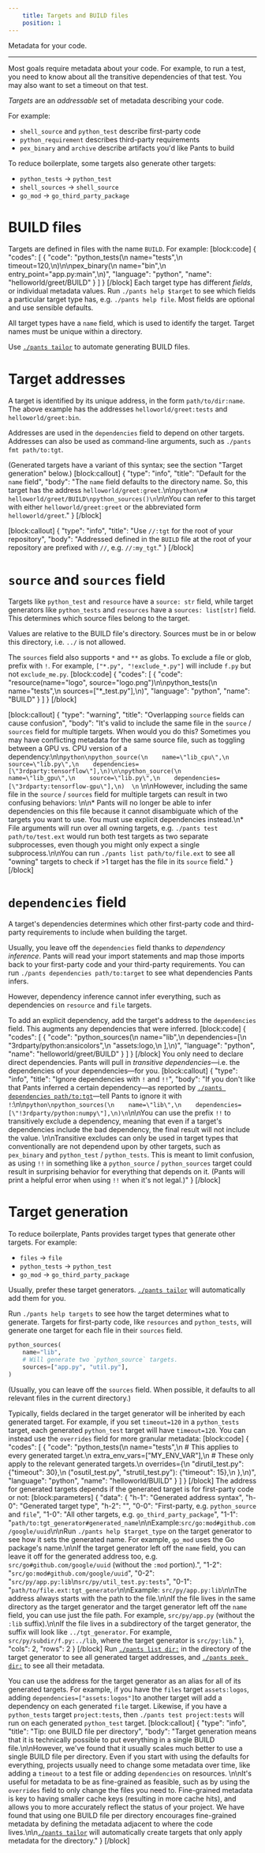 ```yaml
---
    title: Targets and BUILD files
    position: 1
---
```


Metadata for your code.

---

Most goals require metadata about your code. For example, to run a test, you need to know about all the transitive dependencies of that test. You may also want to set a timeout on that test.

_Targets_ are an _addressable_ set of metadata describing your code.

For example:

* `shell_source` and `python_test` describe first-party code
* `python_requirement` describes third-party requirements
* `pex_binary` and `archive` describe artifacts you'd like Pants to build

To reduce boilerplate, some targets also generate other targets:

* `python_tests` -> `python_test`
* `shell_sources` -> `shell_source`
* `go_mod` -> `go_third_party_package`

# BUILD files

Targets are defined in files with the name `BUILD`. For example:
[block:code]
{
  "codes": [
    {
      "code": "python_tests(\n    name=\"tests\",\n    timeout=120,\n)\n\npex_binary(\n    name=\"bin\",\n    entry_point=\"app.py:main\",\n)",
      "language": "python",
      "name": "helloworld/greet/BUILD"
    }
  ]
}
[/block]
Each target type has different _fields_, or individual metadata values. Run `./pants help $target` to see which fields a particular target type has, e.g. `./pants help file`. Most fields are optional and use sensible defaults.

All target types have a `name` field, which is used to identify the target. Target names must be unique within a directory.

Use [`./pants tailor`](doc:create-initial-build-files) to automate generating BUILD files.

# Target addresses

A target is identified by its unique address, in the form `path/to/dir:name`. The above example has the addresses `helloworld/greet:tests` and `helloworld/greet:bin`.

Addresses are used in the `dependencies` field to depend on other targets. Addresses can also be used as command-line arguments, such as `./pants fmt path/to:tgt`.

(Generated targets have a variant of this syntax; see the section "Target generation" below.)
[block:callout]
{
  "type": "info",
  "title": "Default for the `name` field",
  "body": "The `name` field defaults to the directory name. So, this target has the address `helloworld/greet:greet`.\n\n```python\n# helloworld/greet/BUILD\npython_sources()\n```\n\nYou can refer to this target with either `helloworld/greet:greet` or the abbreviated form `helloworld/greet`."
}
[/block]

[block:callout]
{
  "type": "info",
  "title": "Use `//:tgt` for the root of your repository",
  "body": "Addressed defined in the `BUILD` file at the root of your repository are prefixed with `//`, e.g. `//:my_tgt`."
}
[/block]
# `source` and `sources` field

Targets like `python_test` and `resource` have a `source: str` field, while target generators like `python_tests` and `resources` have a `sources: list[str]` field. This determines which source files belong to the target.

Values are relative to the BUILD file's directory. Sources must be in or below this directory, i.e. `../` is not allowed.

The `sources` field also supports `*` and `**` as globs. To exclude a file or glob, prefix with `!`. For example, `["*.py", "!exclude_*.py"]` will include `f.py` but not `exclude_me.py`.
[block:code]
{
  "codes": [
    {
      "code": "resource(name=\"logo\", source=\"logo.png\")\n\npython_tests(\n    name=\"tests\",\n    sources=[\"*_test.py\"],\n)",
      "language": "python",
      "name": "BUILD"
    }
  ]
}
[/block]

[block:callout]
{
  "type": "warning",
  "title": "Overlapping `source` fields can cause confusion",
  "body": "It's valid to include the same file in the `source` / `sources` field for multiple targets. When would you do this? Sometimes you may have conflicting metadata for the same source file, such as toggling between a GPU vs. CPU version of a dependency:\n\n```python\npython_source(\n    name=\"lib_cpu\",\n    source=\"lib.py\",\n    dependencies=[\"3rdparty:tensorflow\"],\n)\n\npython_source(\n    name=\"lib_gpu\",\n    source=\"lib.py\",\n    dependencies=[\"3rdparty:tensorflow-gpu\"],\n)  \n``` \n\nHowever, including the same file in the `source` / `sources` field for multiple targets can result in two confusing behaviors: \n\n* Pants will no longer be able to infer dependencies on this file because it cannot disambiguate which of the targets you want to use. You must use explicit dependencies instead.\n* File arguments will run over all owning targets, e.g. `./pants test path/to/test.ext` would run both test targets as two separate subprocesses, even though you might only expect a single subprocess.\n\nYou can run `./pants list path/to/file.ext` to see all \"owning\" targets to check if >1 target has the file in its `source` field."
}
[/block]
# `dependencies` field

A target's dependencies determines which other first-party code and third-party requirements to include when building the target.

Usually, you leave off the `dependencies` field thanks to _dependency inference_. Pants will read your import statements and map those imports back to your first-party code and your third-party requirements. You can run `./pants dependencies path/to:target` to see what dependencies Pants infers.

However, dependency inference cannot infer everything, such as dependencies on `resource` and `file` targets. 

To add an explicit dependency, add the target's address to the `dependencies` field. This augments any dependencies that were inferred.
[block:code]
{
  "codes": [
    {
      "code": "python_sources(\n    name=\"lib\",\n    dependencies=[\n        \"3rdparty/python:ansicolors\",\n        \"assets:logo,\n    ],\n)",
      "language": "python",
      "name": "helloworld/greet/BUILD"
    }
  ]
}
[/block]
You only need to declare direct dependencies. Pants will pull in _transitive dependencies_—i.e. the dependencies of your dependencies—for you.
[block:callout]
{
  "type": "info",
  "title": "Ignore dependencies with `!` and `!!`",
  "body": "If you don't like that Pants inferred a certain dependency—as reported by [`./pants dependencies path/to:tgt`](doc:project-introspection)—tell Pants to ignore it with `!`:\n\n```python\npython_sources(\n    name=\"lib\",\n    dependencies=[\"!3rdparty/python:numpy\"],\n)\n```\n\nYou can use the prefix `!!` to transitively exclude a dependency, meaning that even if a target's dependencies include the bad dependency, the final result will not include the value. \n\nTransitive excludes can only be used in target types that conventionally are not dependend upon by other targets, such as `pex_binary` and `python_test` / `python_tests`. This is meant to limit confusion, as using `!!` in something like a `python_source` / `python_sources` target could result in surprising behavior for everything that depends on it. (Pants will print a helpful error when using `!!` when it's not legal.)"
}
[/block]
# Target generation

To reduce boilerplate, Pants provides target types that generate other targets. For example:

* `files` -> `file`
* `python_tests` -> `python_test`
* `go_mod` -> `go_third_party_package`

Usually, prefer these target generators. [`./pants tailor`](doc:create-initial-build-files) will automatically add them for you.

Run `./pants help targets` to see how the target determines what to generate. Targets for first-party code, like `resources` and `python_tests`, will generate one target for each file in their `sources` field.

```python
python_sources(
    name="lib",
    # Will generate two `python_source` targets.
    sources=["app.py", "util.py"],
)
```

(Usually, you can leave off the `sources` field. When possible, it defaults to all relevant files in the current directory.)

Typically, fields declared in the target generator will be inherited by each generated target. For example, if you set `timeout=120` in a `python_tests` target, each generated `python_test` target will have `timeout=120`. You can instead use the `overrides` field for more granular metadata:
[block:code]
{
  "codes": [
    {
      "code": "python_tests(\n    name=\"tests\",\n    # This applies to every generated target.\n    extra_env_vars=[\"MY_ENV_VAR\"],\n    # These only apply to the relevant generated targets.\n    overrides={\n        \"dirutil_test.py\": {\"timeout\": 30},\n        (\"osutil_test.py\", \"strutil_test.py\"): {\"timeout\": 15},\n    },\n)",
      "language": "python",
      "name": "helloworld/BUILD"
    }
  ]
}
[/block]
The address for generated targets depends if the generated target is for first-party code or not:
[block:parameters]
{
  "data": {
    "h-1": "Generated address syntax",
    "h-0": "Generated target type",
    "h-2": "",
    "0-0": "First-party, e.g. `python_source` and `file`",
    "1-0": "All other targets, e.g. `go_third_party_package`",
    "1-1": "`path/to:tgt_generator#generated_name`\n\nExample:`src/go:mod#github.com/google/uuid`\n\nRun `./pants help $target_type` on the target generator to see how it sets the generated name. For example, `go_mod` uses the Go package's name.\n\nIf the target generator left off the `name` field, you can leave it off for the generated address too, e.g. `src/go#github.com/google/uuid` (without the `:mod` portion).",
    "1-2": "`src/go:mod#github.com/google/uuid`",
    "0-2": "`src/py/app.py:lib`\n`src/py/util_test.py:tests`",
    "0-1": "`path/to/file.ext:tgt_generator`\n\nExample: `src/py/app.py:lib`\n\nThe address always starts with the path to the file.\n\nIf the file lives in the same directory as the target generator and the target generator left off the `name` field, you can use just the file path. For example, `src/py/app.py` (without the `:lib` suffix).\n\nIf the file lives in a subdirectory of the target generator, the suffix will look like `../tgt_generator`. For example, `src/py/subdir/f.py:../lib`, where the target generator is `src/py:lib`."
  },
  "cols": 2,
  "rows": 2
}
[/block]
Run [`./pants list dir:`](doc:project-introspection) in the directory of the target generator to see all generated target addresses, and [`./pants peek dir:`](doc:project-introspection) to see all their metadata.

You can use the address for the target generator as an alias for all of its generated targets. For example, if you have the `files` target `assets:logos`, adding `dependencies=["assets:logos"]`to another target will add a dependency on each generated `file` target. Likewise, if you have a `python_tests` target `project:tests`, then `./pants test project:tests` will run on each generated `python_test` target.
[block:callout]
{
  "type": "info",
  "title": "Tip: one BUILD file per directory",
  "body": "Target generation means that it is technically possible to put everything in a single BUILD file.\n\nHowever, we've found that it usually scales much better to use a single BUILD file per directory. Even if you start with using the defaults for everything, projects usually need to change some metadata over time, like adding a `timeout` to a test file or adding `dependencies` on resources. \n\nIt's useful for metadata to be as fine-grained as feasible, such as by using the `overrides` field to only change the files you need to. Fine-grained metadata is key to having smaller cache keys (resulting in more cache hits), and allows you to more accurately reflect the status of your project. We have found that using one BUILD file per directory encourages fine-grained metadata by defining the metadata adjacent to where the code lives.\n\n[`./pants tailor`](doc:create-initial-build-files) will automatically create targets that only apply metadata for the directory."
}
[/block]